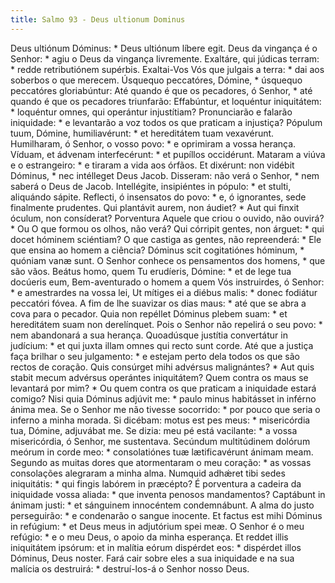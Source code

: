```yaml
---
title: Salmo 93 - Deus ultionum Dominus
---
```


<div class="grid grid-cols-2 gap-5">
  <span class="col-6 dropcaps text-justify">
    Deus ultiónum Dóminus: * Deus ultiónum líbere egit.
  </span>
  <span class="col-6 dropcaps text-justify">
    Deus da vingança é o Senhor: * agiu o Deus da vingança livremente.
  </span>
  <span class="col-6 text-justify">
    Exaltáre, qui júdicas terram: * redde retributiónem supérbis.
  </span>
  <span class="col-6 text-justify">
    Exaltai-Vos Vós que julgais a terra: * dai aos soberbos o que merecem.
  </span>
  <span class="col-6 text-justify">
    Úsquequo peccatóres, Dómine, * úsquequo peccatóres gloriabúntur:
  </span>
  <span class="col-6 text-justify">
    Até quando é que os pecadores, ó Senhor, * até quando é que os pecadores
    triunfarão:
  </span>
  <span class="col-6 text-justify">
    Effabúntur, et loquéntur iniquitátem: * loquéntur omnes, qui operántur
    injustítiam?
  </span>
  <span class="col-6 text-justify">
    Pronunciarão e falarão iniquidade: * e levantarão a voz todos os que
    praticam a injustiça?
  </span>
  <span class="col-6 text-justify">
    Pópulum tuum, Dómine, humiliavérunt: * et hereditátem tuam vexavérunt.
  </span>
  <span class="col-6 text-justify">
    Humilharam, ó Senhor, o vosso povo: * e oprimiram a vossa herança.
  </span>
  <span class="col-6 text-justify">
    Víduam, et ádvenam interfecérunt: * et pupíllos occidérunt.
  </span>
  <span class="col-6 text-justify">
    Mataram a viúva e o estrangeiro: * e tiraram a vida aos órfãos.
  </span>
  <span class="col-6 text-justify">
    Et dixérunt: non vidébit Dóminus, * nec intélleget Deus Jacob.
  </span>
  <span class="col-6 text-justify">
    Disseram: não verá o Senhor, * nem saberá o Deus de Jacob.
  </span>
  <span class="col-6 text-justify">
    Intellégite, insipiéntes in pópulo: * et stulti, aliquándo sápite.
  </span>
  <span class="col-6 text-justify">
    Reflecti, ó insensatos do povo: * e, ó ignorantes, sede finalmente
    prudentes.
  </span>
  <span class="col-6 text-justify">
    Qui plantávit aurem, non áudiet? * Aut qui finxit óculum, non consíderat?
  </span>
  <span class="col-6 text-justify">
    Porventura Aquele que criou o ouvido, não ouvirá? * Ou O que formou os
    olhos, não verá?
  </span>
  <span class="col-6 text-justify">
    Qui córripit gentes, non árguet: * qui docet hóminem sciéntiam?
  </span>
  <span class="col-6 text-justify">
    O que castiga as gentes, não repreenderá: * Ele que ensina ao homem a
    ciência?
  </span>
  <span class="col-6 text-justify">
    Dóminus scit cogitatiónes hóminum, * quóniam vanæ sunt.
  </span>
  <span class="col-6 text-justify">
    O Senhor conhece os pensamentos dos homens, * que são vãos.
  </span>
  <span class="col-6 text-justify">
    Beátus homo, quem Tu erudíeris, Dómine: * et de lege tua docúeris eum,
  </span>
  <span class="col-6 text-justify">
    Bem-aventurado o homem a quem Vós instruirdes, ó Senhor: * e amestrardes na
    vossa lei,
  </span>
  <span class="col-6 text-justify">
    Ut mítiges ei a diébus malis: * donec fodiátur peccatóri fóvea.
  </span>
  <span class="col-6 text-justify">
    A fim de lhe suavizar os dias maus: * até que se abra a cova para o pecador.
  </span>
  <span class="col-6 text-justify">
    Quia non repéllet Dóminus plebem suam: * et hereditátem suam non
    derelínquet.
  </span>
  <span class="col-6 text-justify">
    Pois o Senhor não repelirá o seu povo: * nem abandonará a sua herança.
  </span>
  <span class="col-6 text-justify">
    Quoadúsque justítia convertátur in judícium: * et qui juxta illam omnes qui
    recto sunt corde.
  </span>
  <span class="col-6 text-justify">
    Até que a justiça faça brilhar o seu julgamento: * e estejam perto dela
    todos os que são rectos de coração.
  </span>
  <span class="col-6 text-justify">
    Quis consúrget mihi advérsus malignántes? * Aut quis stabit mecum advérsus
    operántes iniquitátem?
  </span>
  <span class="col-6 text-justify">
    Quem contra os maus se levantará por mim? * Ou quem contra os que praticam a
    iniquidade estará comigo?
  </span>
  <span class="col-6 text-justify">
    Nisi quia Dóminus adjúvit me: * paulo minus habitásset in inférno ánima mea.
  </span>
  <span class="col-6 text-justify">
    Se o Senhor me não tivesse socorrido: * por pouco que seria o inferno a
    minha morada.
  </span>
  <span class="col-6 text-justify">
    Si dicébam: motus est pes meus: * misericórdia tua, Dómine, adjuvábat me.
  </span>
  <span class="col-6 text-justify">
    Se dizia: meu pé está vacilante: * a vossa misericórdia, ó Senhor, me
    sustentava.
  </span>
  <span class="col-6 text-justify">
    Secúndum multitúdinem dolórum meórum in corde meo: * consolatiónes tuæ
    lætificavérunt ánimam meam.
  </span>
  <span class="col-6 text-justify">
    Segundo as muitas dores que atormentaram o meu coração: * as vossas
    consolações alegraram a minha alma.
  </span>
  <span class="col-6 text-justify">
    Numquid adhǽret tibi sedes iniquitátis: * qui fingis labórem in præcépto?
  </span>
  <span class="col-6 text-justify">
    É porventura a cadeira da iniquidade vossa aliada: * que inventa penosos
    mandamentos?
  </span>
  <span class="col-6 text-justify">
    Captábunt in ánimam justi: * et sánguinem innocéntem condemnábunt.
  </span>
  <span class="col-6 text-justify">
    A alma do justo perseguirão: * e condenarão o sangue inocente.
  </span>
  <span class="col-6 text-justify">
    Et factus est mihi Dóminus in refúgium: * et Deus meus in adjutórium spei
    meæ.
  </span>
  <span class="col-6 text-justify">
    O Senhor é o meu refúgio: * e o meu Deus, o apoio da minha esperança.
  </span>
  <span class="col-6 text-justify">
    Et reddet illis iniquitátem ipsórum: et in malítia eórum dispérdet eos: *
    dispérdet illos Dóminus, Deus noster.
  </span>
  <span class="col-6 text-justify">
    Fará cair sobre eles a sua iniquidade e na sua malícia os destruirá: *
    destruí-los-á o Senhor nosso Deus.
  </span>
</div>
